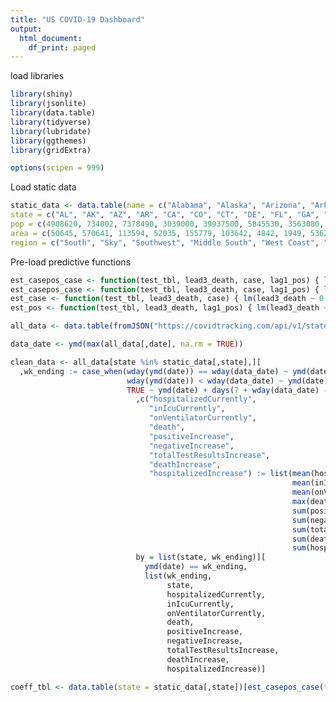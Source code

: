 ```yaml
---
title: "US COVID-19 Dashboard"
output:
  html_document:
    df_print: paged
---
```


load libraries

```r
library(shiny)
library(jsonlite)
library(data.table)
library(tidyverse)
library(lubridate)
library(ggthemes)
library(gridExtra)

options(scipen = 999)
```



Load static data

```r
static_data <- data.table(name = c("Alabama", "Alaska", "Arizona", "Arkansas", "California", "Colorado", "Connecticut", "Delaware", "Florida", "Georgia", "Hawaii", "Idaho", "Illinois", "Indiana", "Iowa", "Kansas", "Kentucky", "Louisiana", "Maine", "Maryland", "Massachusetts", "Michigan", "Minnesota", "Mississippi", "Missouri", "Montana", "Nebraska", "Nevada", "New Hampshire", "New Jersey", "New Mexico", "New York", "North Carolina", "North Dakota", "Ohio", "Oklahoma", "Oregon", "Pennsylvania", "Rhode Island", "South Carolina", "South Dakota", "Tennessee", "Texas", "Utah", "Vermont", "Virginia", "Washington", "West Virginia", "Wisconsin", "Wyoming", "District of Columbia"), 
state = c("AL", "AK", "AZ", "AR", "CA", "CO", "CT", "DE", "FL", "GA", "HI", "ID", "IL", "IN", "IA", "KS", "KY", "LA", "ME", "MD", "MA", "MI", "MN", "MS", "MO", "MT", "NE", "NV", "NH", "NJ", "NM", "NY", "NC", "ND", "OH", "OK", "OR", "PA", "RI", "SC", "SD", "TN", "TX", "UT", "VT", "VA", "WA", "WV", "WI", "WY", "DC"), 
pop = c(4908620, 734002, 7378490, 3039000, 39937500, 5845530, 3563080, 982895, 21993000, 10736100, 1412690, 1826160, 12659700, 6745350, 3179850, 2910360, 4499690, 4645180, 1345790, 6083120, 6976600, 10045000, 5700670, 2989260, 6169270, 1086760, 1952570, 3139660, 1371250, 8936570, 2096640, 19440500, 10611900, 761723, 11747700, 3954820, 4301090, 12820900, 1056160, 5210100, 903027, 6897580, 29472300, 3282120, 628061, 8626210, 7797100, 1778070, 5851750, 567025, 705749),
area = c(50645, 570641, 113594, 52035, 155779, 103642, 4842, 1949, 53625, 57513, 6423, 82643, 55519, 35826, 55857, 81759, 39486, 43204, 30843, 9707, 7800, 56539, 79627, 46923, 68742, 145546, 76824, 109781, 8953, 7354, 121298, 47126, 48618, 69001, 40861, 68595, 95988, 44743, 1034, 30061, 75811, 41235, 261232, 82170, 9217, 39490, 66456, 24038, 54158, 97093, 68.3),
region = c("South", "Sky", "Southwest", "Middle South", "West Coast", "Southwest", "Northeast", "Northeast", "South", "South", "West Coast", "Sky", "Midwest", "Midwest", "Midwest", "Sky", "Middle South", "South", "Northeast", "Northeast", "Northeast", "Midwest", "Midwest", "South", "Midwest", "Sky", "Sky", "Southwest", "Northeast", "Northeast", "Southwest", "Northeast", "South", "Sky", "Midwest", "Sky", "West Coast", "Northeast", "Northeast", "South", "Sky", "Middle South", "Southwest", "Sky", "Northeast", "South", "West Coast", "Middle South", "Midwest", "Sky", "Northeast"))[, c("pop", "pop_dens") := list(as.integer(pop), pop / area)]

```

Pre-load predictive functions
```r
est_casepos_case <- function(test_tbl, lead3_death, case, lag1_pos) { lm(lead3_death ~ 0 + case + lag1_pos, test_tbl)[1][1] }
est_casepos_case <- function(test_tbl, lead3_death, case, lag1_pos) { lm(lead3_death ~ 0 + case + lag1_pos, test_tbl)[2][1] }
est_case <- function(test_tbl, lead3_death, case) { lm(lead3_death ~ 0 + case, test_tbl)[1][1] }
est_pos <- function(test_tbl, lead3_death, lag1_pos) { lm(lead3_death ~ 0 + lag1_pos, test_tbl)[1][1] }
```


```r
all_data <- data.table(fromJSON("https://covidtracking.com/api/v1/states/daily.json"))
```

```r
data_date <- ymd(max(all_data[,date], na.rm = TRUE))
```



```r
clean_data <- all_data[state %in% static_data[,state],][
  ,wk_ending := case_when(wday(ymd(date)) == wday(data_date) ~ ymd(date),
                          wday(ymd(date)) < wday(data_date) ~ ymd(date) + days(wday(data_date) - wday(ymd(date))),
                          TRUE ~ ymd(date) + days(7 + wday(data_date) - wday(ymd(date))))][
                            ,c("hospitalizedCurrently",
                               "inIcuCurrently",
                               "onVentilatorCurrently",
                               "death",
                               "positiveIncrease",
                               "negativeIncrease",
                               "totalTestResultsIncrease",
                               "deathIncrease",
                               "hospitalizedIncrease") := list(mean(hospitalizedCurrently, na.rm = TRUE),
                                                               mean(inIcuCurrently, na.rm = TRUE),
                                                               mean(onVentilatorCurrently, na.rm = TRUE),
                                                               max(death, na.rm = TRUE),
                                                               sum(positiveIncrease, na.rm = TRUE),
                                                               sum(negativeIncrease, na.rm = TRUE),
                                                               sum(totalTestResultsIncrease, na.rm = TRUE),
                                                               sum(deathIncrease, na.rm = TRUE),
                                                               sum(hospitalizedIncrease, na.rm = TRUE)),
                            by = list(state, wk_ending)][
                              ymd(date) == wk_ending,
                              list(wk_ending,
                                   state,
                                   hospitalizedCurrently,
                                   inIcuCurrently,
                                   onVentilatorCurrently,
                                   death,
                                   positiveIncrease,
                                   negativeIncrease,
                                   totalTestResultsIncrease,
                                   deathIncrease,
                                   hospitalizedIncrease)]

```


```r
coeff_tbl <- data.table(state = static_data[,state])[est_casepos_case(test_tbl = clean_data[, c("lead3_wk_ending", "lead3_deathIncrease")])]
```

